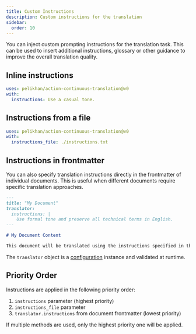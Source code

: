 ```yaml
---
title: Custom Instructions
description: Custom instructions for the translation
sidebar:
  order: 10
---
```


You can inject custom prompting instructions for the translation task.
This can be used to insert additional instructions, glossary or other guidance to improve
the overall translation quality.

## Inline instructions

```yaml title=".github/workflows/ct.yml" "instructions: Use a casual tone."
uses: pelikhan/action-continuous-translation@v0
with:
  instructions: Use a casual tone.
```

## Instructions from a file

```yaml title=".github/workflows/ct.yml" "instructions_file: ./instructions.txt"
uses: pelikhan/action-continuous-translation@v0
with:
  instructions_file: ./instructions.txt
```

## Instructions in frontmatter

You can also specify translation instructions directly in the frontmatter of individual documents.
This is useful when different documents require specific translation approaches.

```markdown title="example.md"
---
title: "My Document"
translator:
  instructions: |
    Use formal tone and preserve all technical terms in English.
---

# My Document Content

This document will be translated using the instructions specified in the frontmatter.
```

The `translator` object is a [configuration](/action-continuous-translation/reference/configuration) instance and validated at runtime.

## Priority Order

Instructions are applied in the following priority order:

1. `instructions` parameter (highest priority)
2. `instructions_file` parameter
3. `translator.instructions` from document frontmatter (lowest priority)

If multiple methods are used, only the highest priority one will be applied.

